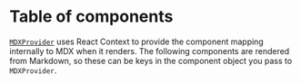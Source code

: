 
# Table of components

[`MDXProvider`](/getting-started/#mdxprovider) uses React Context to provide
the component mapping internally to MDX when it renders.
The following components are rendered from Markdown, so these can be keys in the
component object you pass to `MDXProvider`.

<TableOfComponents/>
